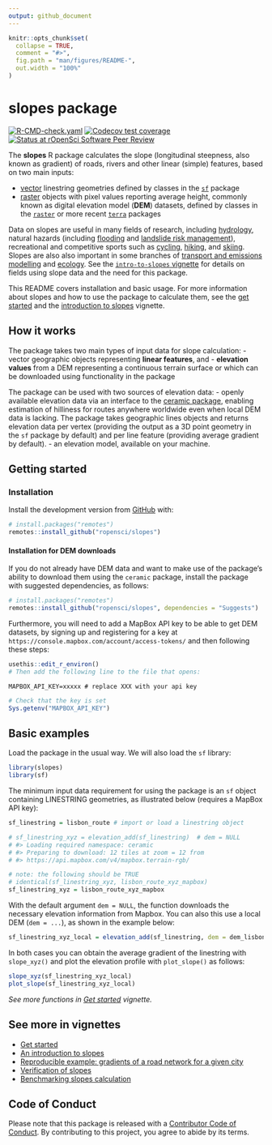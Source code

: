 ```yaml
---
output: github_document
---
```


<!-- README.md is generated from README.Rmd. Please edit that file -->

```r
knitr::opts_chunk$set(
  collapse = TRUE,
  comment = "#>",
  fig.path = "man/figures/README-",
  out.width = "100%"
)
```

# slopes package

<!-- badges: start -->
[![R-CMD-check.yaml](https://github.com/ropensci/slopes/actions/workflows/R-CMD-check.yaml/badge.svg)](https://github.com/ropensci/slopes/actions/workflows/R-CMD-check.yaml)
[![Codecov test coverage](https://codecov.io/gh/ropensci/slopes/graph/badge.svg)](https://app.codecov.io/gh/ropensci/slopes)
[![Status at rOpenSci Software Peer Review](https://badges.ropensci.org/420_status.svg)](https://github.com/ropensci/software-review/issues/420)
<!-- badges: end -->

The **slopes** R package calculates the slope (longitudinal steepness, also known as gradient) of roads, rivers and other linear (simple) features, based on two main inputs:

- [vector](https://r.geocompx.org/spatial-class.html) linestring geometries defined by classes in the [`sf`](https://r-spatial.github.io/sf/) package
- [raster](https://r.geocompx.org/spatial-class.html) objects with pixel values reporting average height, commonly known as digital elevation model (**DEM**) datasets, defined by classes in the [`raster`](https://cran.r-project.org/package=raster) or more recent [`terra`](https://rspatial.org/terra) packages

Data on slopes are useful in many fields of research, including [hydrology](https://en.wikipedia.org/wiki/Stream_gradient), natural hazards (including [flooding](https://response.reliefweb.int/afghanistan) and [landslide risk management](https://assets.publishing.service.gov.uk/media/57a08d0740f0b652dd0016f4/R7815-ADD017_col.pdf)), recreational and competitive sports such as [cycling](https://theclimbingcyclist.com/gradients-and-cycling-an-introduction/), [hiking](https://trailism.com/trail-grades/), and [skiing](https://www.snowplaza.co.uk/blog/16682-skiing-steeps-what-does-gradient-mean-ski-piste/).
Slopes are also also important in some branches of [transport and emissions modelling](https://doi.org/10.1016/j.trpro.2016.05.258) and [ecology](https://doi.org/10.1016/j.ncon.2016.10.001).
See the [`intro-to-slopes` vignette](https://docs.ropensci.org/slopes/articles/intro-to-slopes.html) for details on fields using slope data and the need for this package.

This README covers installation and basic usage. For more information about slopes and how to use the package to calculate them, see the [get started](https://docs.ropensci.org/slopes/articles/slopes.html) and the [introduction to slopes](https://docs.ropensci.org/slopes/articles/intro-to-slopes.html) vignette.


## How it works

The package takes two main types of input data for slope calculation: 
- vector geographic objects representing **linear features**, and 
- **elevation values** from a DEM representing a continuous terrain surface or which can be downloaded using functionality in the package

The package can be used with two sources of elevation data:
- openly available elevation data via an interface to the [ceramic package](https://github.com/hypertidy/ceramic), enabling estimation of hilliness for routes anywhere worldwide even when local DEM data is lacking. The package takes geographic lines objects and returns elevation data per vertex (providing the output as a 3D point geometry in the `sf` package by default) and per line feature (providing average gradient by default).
- an elevation model, available on your machine.

## Getting started

### Installation

<!-- You can install the released version of slopes from [CRAN](https://CRAN.R-project.org) with: -->

<!-- ``` r -->
<!-- install.packages("slopes") -->
<!-- ``` -->

Install the development version from [GitHub](https://github.com/) with:

```r
# install.packages("remotes")
remotes::install_github("ropensci/slopes")
```

#### Installation for DEM downloads

If you do not already have DEM data and want to make use of the package's ability to download them using the `ceramic` package, install the package with suggested dependencies, as follows:

```r
# install.packages("remotes")
remotes::install_github("ropensci/slopes", dependencies = "Suggests")
```

Furthermore, you will need to add a MapBox API key to be able to get DEM datasets, by signing up and registering for a key at `https://console.mapbox.com/account/access-tokens/` and then following these steps:

```r
usethis::edit_r_environ()
# Then add the following line to the file that opens:
```

```
MAPBOX_API_KEY=xxxxx # replace XXX with your api key
```

```r
# Check that the key is set
Sys.getenv("MAPBOX_API_KEY")
```

## Basic examples

Load the package in the usual way. We will also load the `sf` library:

```r
library(slopes)
library(sf)
```

The minimum input data requirement for using the package is an `sf` object containing LINESTRING geometries, as illustrated below (requires a MapBox API key):

```r
sf_linestring = lisbon_route # import or load a linestring object
```

```r
# sf_linestring_xyz = elevation_add(sf_linestring)  # dem = NULL
# #> Loading required namespace: ceramic
# #> Preparing to download: 12 tiles at zoom = 12 from 
# #> https://api.mapbox.com/v4/mapbox.terrain-rgb/
```

```r
# note: the following should be TRUE
# identical(sf_linestring_xyz, lisbon_route_xyz_mapbox)
sf_linestring_xyz = lisbon_route_xyz_mapbox
```

With the default argument `dem = NULL`, the function downloads the necessary elevation information from Mapbox.
You can also this use a local DEM (`dem = ...`), as shown in the example below:

```r
sf_linestring_xyz_local = elevation_add(sf_linestring, dem = dem_lisbon_raster)
```

In both cases you can obtain the average gradient of the linestring with `slope_xyz()` and plot the elevation profile with `plot_slope()` as follows:

```r
slope_xyz(sf_linestring_xyz_local)
plot_slope(sf_linestring_xyz_local)
```

_See more functions in [Get started](https://docs.ropensci.org/slopes/articles/slopes.html) vignette._

## See more in vignettes

-   [Get started](https://docs.ropensci.org/slopes/articles/slopes.html)
-   [An introduction to slopes](https://docs.ropensci.org/slopes/articles/intro-to-slopes.html)
-   [Reproducible example: gradients of a road network for a given city](https://docs.ropensci.org/slopes/articles/roadnetworkcycling.html)
-   [Verification of slopes](https://docs.ropensci.org/slopes/articles/verification.html)
-   [Benchmarking slopes calculation](https://docs.ropensci.org/slopes/articles/benchmark.html)

## Code of Conduct

Please note that this package is released with a [Contributor Code of Conduct](https://ropensci.org/code-of-conduct/). 
By contributing to this project, you agree to abide by its terms.
